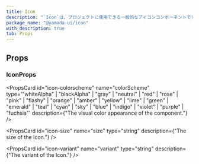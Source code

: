 ```yaml
---
title: Icon
description: "`Icon`は、プロジェクトに使用できる一般的なアイコンコンポーネントです。"
package_name: "@yamada-ui/icon"
with_description: true
tab: Props
---
```


## Props

### IconProps

<PropsCard
  id="icon-colorscheme"
  name="colorScheme"
  type='"whiteAlpha" | "blackAlpha" | "gray" | "neutral" | "red" | "rose" | "pink" | "flashy" | "orange" | "amber" | "yellow" | "lime" | "green" | "emerald" | "teal" | "cyan" | "sky" | "blue" | "indigo" | "violet" | "purple" | "fuchsia"'
  description={"The visual color appearance of the component."}
/>

<PropsCard
  id="icon-size"
  name="size"
  type="string"
  description={"The size of the Icon."}
/>

<PropsCard
  id="icon-variant"
  name="variant"
  type="string"
  description={"The variant of the Icon."}
/>
